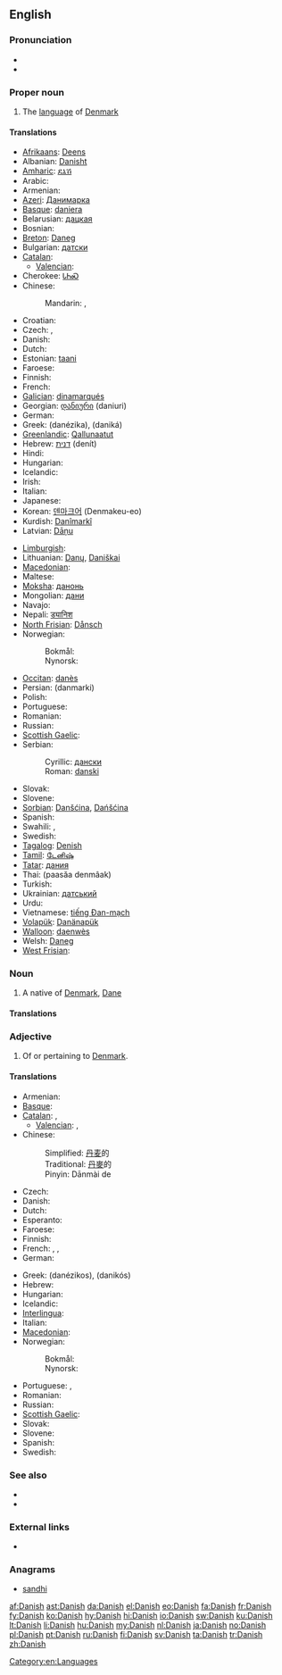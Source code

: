 {{interwiktionary|code=da}}
{{also|danish}}
==English==

===Pronunciation===
* {{IPA|/deɪnɪʃ/}}
* {{audio|en-uk-Danish.ogg|Audio (UK)}}

===Proper noun===
{{wikipedia}}
{{en-proper noun}}

# The [[language]] of [[Denmark]]

====Translations====
{{trans-top|language}}
* [[Afrikaans]]: [[Deens]]
* Albanian: [[Danisht]]
* [[Amharic]]: [[ዴኒሽ]]
* Arabic: {{t|ar|دانماركية|f|tr=danmarkíyya}}
* Armenian: {{t+|hy|դանիերեն|tr=danieren}}
* [[Azeri]]: [[Данимарка]]
* [[Basque]]: [[daniera]]
* Belarusian: [[дацкая]]
* Bosnian: {{t-|bs|danski|m}}
* [[Breton]]: [[Daneg]]
* Bulgarian: [[датски]]
* [[Catalan]]: {{t+|ca|danès|m}}
** [[Valencian]]: {{t-|ca|danés|m}}
* Cherokee: [[ᏓᏂᏍ]]
* Chinese:
*: Mandarin: {{t-|cmn|丹麥語|sc=Hani}}, {{t-|cmn|丹麦语|tr=Dānmàiyǔ|sc=Hani}}
* Croatian: {{t+|hr|danski}}
* Czech: {{t+|cs|dánština|f}}, {{t-|cs|dánský jazyk|m}}
* Danish: {{t+|da|dansk}}
* Dutch: {{t+|nl|Deens}}
* Estonian: [[taani]]
* Faroese: {{t+|fo|danskt|n|xs=Faroese}}
* Finnish: {{t+|fi|tanska}}
* French: {{t+|fr|danois|m}}
* [[Galician]]: [[dinamarqués]]
* Georgian: [[დანიური]] (daniuri)
* German: {{t+|de|Dänisch|n}}
* Greek: {{t+|el|δανέζικα|n|p}} (danézika), {{t+|el|δανικά|n|p}} (daniká)
* [[Greenlandic]]: [[Qallunaatut]]
* Hebrew: [[דנית]] (denít) {{f}}
* Hindi: {{t-|hi|डेनिश|xs=Hindi}}
* Hungarian: {{t+|hu|dán}}
* Icelandic: {{t+|is|danska|f}}
* Irish: {{t-|ga|Danmhairgis|xs=Irish}}
* Italian: {{t+|it|danese|m}}
* Japanese: {{t+|ja|デンマーク語|tr=Denmākugo}}
* Korean: [[덴마크어]] (Denmakeu-eo)
* Kurdish: [[Danîmarkî]]
* Latvian: [[Dāņu]]
{{trans-mid}}
* [[Limburgish]]: {{t|li|Dieënsj|n|xs=Limburgish}}
* Lithuanian: [[Danų]], [[Daniškai]]
* [[Macedonian]]: {{t-|mk|дански|m|tr=dánski}}
* Maltese: {{t-|mt|daniż|xs=Maltese}}
* [[Moksha]]: [[данонь]]
* Mongolian: [[дани]]
* Navajo: {{tø|nv|Déinish Dineʼé bizaad}}
* Nepali: [[ड्यानिश]]
* [[North Frisian]]: [[Dånsch]]
* Norwegian: 
*: Bokmål: {{t+|nb|dansk|m}}
*: Nynorsk: {{t+|nn|dansk|m}}
* [[Occitan]]: [[danès]]
* Persian: {{fa-Arab|[[دانمارکی]]}} (danmarki)
* Polish: {{t+|pl|duński}}
* Portuguese: {{t+|pt|dinamarquês|m}}
* Romanian: {{t+|ro|daneză|f}}
* Russian: {{t+|ru|датский|tr=dátskij}}
* [[Scottish Gaelic]]: {{t-|gd|Danmhairgis|f|xs=Scottish Gaelic}}
* Serbian:
*: Cyrillic: [[дански#Serbian|дански]] {{m}}
*: Roman: [[danski#Serbian|danski]] {{m}}
* Slovak: {{t+|sk|dánčina|f}}
* Slovene: {{t+|sl|danščina|f}}
* [[Sorbian]]: [[Danšćina]], [[Dańšćina]]
* Spanish: {{t+|es|danés|m}}
* Swahili: {{t-|sw|Kideni|xs=Swahili}}, {{t-|sw|Kidenmaki|xs=Swahili}}
* Swedish: {{t+|sv|danska}}
* [[Tagalog]]: [[Denish]]
* [[Tamil]]: [[டேனிஷ்]]
* [[Tatar]]: [[дания]]
* Thai: {{Thai|[[ภาษาเดนมาร์ก]]}} (paasăa denmâak)
* Turkish: {{t+|tr|Danca}}
* Ukrainian: [[датський]]
* Urdu: {{ur-Arab|[[ڈينش]]}}
* Vietnamese: [[tiếng Đan-mạch]]
* [[Volapük]]: [[Danänapük]]
* [[Walloon]]: [[daenwès]]
* Welsh: [[Daneg]]
* [[West Frisian]]: {{t+|fy|Deensk|xs=West Frisian}}
{{trans-bottom}}

===Noun===
{{en-noun|-}}

# A native of [[Denmark]], [[Dane]]

====Translations====
{{trans-see|native of Denmark|Dane}}

===Adjective===
{{en-adj|-}}

# Of or pertaining to [[Denmark]].

====Translations====
{{trans-top|of Denmark}}
* Armenian: {{t+|hy|դանիական|tr=daniakan}}
* [[Basque]]: {{t|eu|daniar|xs=Basque}}
* [[Catalan]]: {{t+|ca|danès|m}}, {{t-|ca|danesa|f}}
** [[Valencian]]: {{t-|ca|danés|m}}, {{t-|ca|danesa|f}}
* Chinese:
*: Simplified: [[丹麦]]的
*: Traditional: [[丹麥]]的
*: Pinyin: Dānmài de
* Czech: {{t+|cs|dánský}}
* Danish: {{t+|da|dansk}}
* Dutch: {{t+|nl|Deens}}
* Esperanto: {{t-|eo|dana|xs=Esperanto}}
* Faroese: {{t-|fo|danskur|xs=Faroese}}
* Finnish: {{t+|fi|tanskalainen}}
* French: {{t+|fr|danois}}, {{t|fr|danoise|f}}, {{t|fr|danoises|f|p}}
* German: {{t+|de|dänisch}}
{{trans-mid}}
* Greek: {{t+|el|δανέζικος|m|s}} (danézikos), {{t+|el|δανικός|m|s}} (danikós)
* Hebrew: {{t|he|דני|tr=deni}}
* Hungarian: {{t+|hu|dán}}
* Icelandic: {{t+|is|danskur}}
* [[Interlingua]]: {{t|ia|danese}}
* Italian: {{t+|it|danese|m|f}}
* [[Macedonian]]: {{t-|mk|дански|tr=dánski}}
* Norwegian:
*: Bokmål: {{t+|nb|dansk}}
*: Nynorsk: {{t+|nn|dansk}}
* Portuguese: {{t+|pt|dinamarquês|m}}, {{t-|pt|dinamarquesa|f}}
* Romanian: {{t-|ro|danez}}
* Russian: {{t+|ru|датский|tr=datskij}}
* [[Scottish Gaelic]]: {{t-|gd|Danmhairgeach|xs=Scottish Gaelic}}
* Slovak: {{t|sk|dánsky}}
* Slovene: {{t+|sl|danski}}
* Spanish: {{t+|es|danés}}
* Swedish: {{t+|sv|dansk}}
{{trans-bottom}}

===See also===
* {{langcat}}
* {{langlist}}

===External links===
* {{ISO 639|link=Ethnologue|1code=da|code=dan}}

===Anagrams===
* [[sandhi#English|sandhi]]

[[Category:en:Languages]]

[[af:Danish]]
[[ast:Danish]]
[[da:Danish]]
[[el:Danish]]
[[eo:Danish]]
[[fa:Danish]]
[[fr:Danish]]
[[fy:Danish]]
[[ko:Danish]]
[[hy:Danish]]
[[hi:Danish]]
[[io:Danish]]
[[sw:Danish]]
[[ku:Danish]]
[[lt:Danish]]
[[li:Danish]]
[[hu:Danish]]
[[my:Danish]]
[[nl:Danish]]
[[ja:Danish]]
[[no:Danish]]
[[pl:Danish]]
[[pt:Danish]]
[[ru:Danish]]
[[fi:Danish]]
[[sv:Danish]]
[[ta:Danish]]
[[tr:Danish]]
[[zh:Danish]]